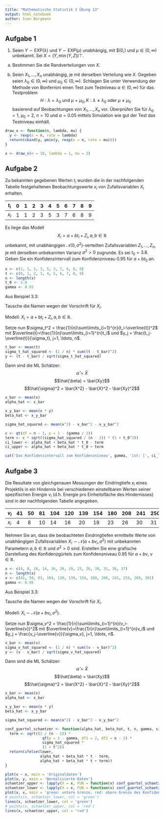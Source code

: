 ```yaml
---
title: "Mathematische Statistik I Übung 13"
output: html_notebook
author: Sven Bergmann
---
```


## Aufgabe 1
1. Seien $Y \sim \text{EXP}(\lambda)$ und $Y \sim \text{EXP}(\mu)$ unabhängig, mit $\lambda\in(0,\infty) und $\mu\in(0,\infty)$ unbekannt. Sei $X = (Y, \min(Y,Z))\top$.

a) Bestimmen Sie die Randverteilungen von $X$.

b) Seien $X_1, \ldots, X_n$ unabhängig, je mit derselben Verteilung wie $X$. Gegeben seien $\lambda_0\in(0,\infty)$ und $\mu_0\in(0,\infty)$. Schlagen Sie unter Verwendung der Methode von Bonferroni einen Test zum Testniveau $\alpha\in(0,\infty)$ für das Testproblem
$$H:\lambda = \lambda_0 \text{ und } \mu = \mu_0, K: \lambda\neq\lambda_0 \text{ oder } \mu\neq\mu_0$$
basierend auf Beobachtungen von $X_1, \ldots, X_n$ vor. Überprüfen Sie für $\lambda_0=1$, $\mu_0=2$, $n = 10$ und $\alpha = 0.05$ mittels Simulation wie gut der Test das Testniveau einhält.
```r
draw_x <- function(n, lambda, mu) {
  y <- rexp(n = n, rate = lambda)
  return(cbind(y, pmin(y, rexp(n = n, rate = mu))))
}
```
```r
x <- draw_x(n = 10, lambda = 1, mu = 2)
```
## Aufgabe 2

Zu bekannten gegebenen Werten $t_i$ wurden die in der nachfolgenden Tabelle festgehaltenen Beobachtungswerte $x_i$ von Zufallsvariablen $X_i$ erhalten.

| $t_i$ | 0 | 1 | 2 | 3 | 4 | 5 | 6 | 7 | 8 | 9 |
|-------|---|---|---|---|---|---|---|---|---|---|
| $x_i$ | 1 | 1 | 2 | 3 | 5 | 3 | 7 | 6 | 8 | 9 |

Es liege das Modell
$$X_i = a + bt_i + Z_i, a, b \in\mathbb{R}$$
unbekannt,
mit unabhängigen $\mathcal{N}(0, \sigma^2)$-verteilten Zufallsvariablen $Z_1, \ldots, Z_n$,
je mit derselben unbekannten Varianz $\sigma^2 > 0$ zugrunde.
Es sei $t_0 = 3.8$.
Geben Sie ein Konfidenzintervall zum Konfidenzniveau $0.95$ für $a + bt_0$ an.
```r
x <- c(1, 1, 2, 3, 5, 3, 7, 6, 8, 9)
t <- c(0, 1, 2, 3, 4, 5, 6, 7, 8, 9)
n <- length(x)
t_0 <- 3.8
gamma <- 0.95
```
Aus Beispiel 3.3:

Tausche die Namen wegen der Vorschrift für $X_i$.

Modell: $X_i = a + bt_i + Z_i, a, b \in\mathbb{R}$.

Setze nun $\sigma_t^2 = \frac{1}{n}\sum\limits_{i=1}^{n}(t_i-\overline{t})^2$ mit $\overline{t}=\frac{1}{n}\sum\limits_{i=1}^{n}t_i$ und $y_j = \frac{t_j-\overline{t}}{\sigma_t}, j=1, \ldots, n$.
```r
t_bar <- mean(t)
sigma_t_hat_squared <- (1 / n) * sum((t - t_bar)^2)
y <- (t - t_bar) / sqrt(sigma_t_hat_squared)
```
Dann sind die ML Schätzer:
$$\hat{\alpha} = \bar{X}$$
$$\hat{\beta} = \bar{Xy}$$
$$\hat{\sigma}^2 = \bar{X^2} - \bar{X}^2 - \bar{Xy}^2$$
```r
x_bar <- mean(x)
alpha_hat <- x_bar

x_y_bar <- mean(x * y)
beta_hat <- x_y_bar

sigma_hat_squared <- mean(x^2) - x_bar^2 - x_y_bar^2

c <- qt(df = n - 1, p = 1 - (gamma / 2))
term <- c * sqrt((sigma_hat_squared / (n - 2)) * (1 + t_0^2))
ci_lower <- alpha_hat + beta_hat * t_0 - term
ci_upper <- alpha_hat + beta_hat * t_0 + term

cat('Das Konfidenzintervall zum Konfidenzniveau', gamma, 'ist: [', ci_lower, ',', ci_upper, '], mit einer Breite von', ci_upper - ci_lower, '.')

```
## Aufgabe 3

Die Resultate von gleichgenauen Messungen der Eindringtiefe $x_i$ eines Projektils in ein Hindernis bei verschiedenen einstellbaren Werten seiner spezifischen Energie $v_i$ (d.h. Energie pro Einheitsfläche des Hindernisses) sind in der nachfolgenden Tabelle angegeben.

| $v_i$ | 41 | 50 | 81 | 104 | 120 | 139 | 154 | 180 | 208 | 241 | 250 | 269 | 301 |
|-------|----|----|----|-----|-----|-----|-----|-----|-----|-----|-----|-----|-----|
| $x_i$ | 4  | 8  | 10 | 14  | 16  | 20  | 19  | 23  | 26  | 30  | 31  | 36  | 37  |

Nehmen Sie an, dass die beobachteten Eindringtiefen ermittelte Werte von unabhängigen Zufallsvariablen $X_i \sim \mathcal{N}(a + bv_i, \sigma^2)$ mit unbekannten Parametern $a, b \in\mathbb{R}$ und $\sigma^2 > 0$ sind.
Erstellen Sie eine grafische Darstellung des Konfidenzgürtels zum Konfidenzniveau 0.95 für $a + bv$, $v \in\mathbb{R}$.
```r
x <- c(4, 8, 10, 14, 16, 20, 19, 23, 26, 30, 31, 36, 37)
n <- length(x)
v <- c(41, 50, 81, 104, 120, 139, 154, 180, 208, 241, 250, 269, 301)
gamma <- 0.95
```
Aus Beispiel 3.3:

Tausche die Namen wegen der Vorschrift für $X_i$.

Modell: $X_i \sim \mathcal{N}(a + bv_i, \sigma^2)$.

Setze nun $\sigma_v^2 = \frac{1}{n}\sum\limits_{i=1}^{n}(v_i-\overline{v})^2$ mit $\overline{v}=\frac{1}{n}\sum\limits_{i=1}^{n}v_i$ und $y_j = \frac{v_j-\overline{v}}{\sigma_v}, j=1, \ldots, n$.
```r
v_bar <- mean(v)
sigma_v_hat_squared <- (1 / n) * sum((v - v_bar)^2)
y <- (v - v_bar) / sqrt(sigma_v_hat_squared)
```
Dann sind die ML Schätzer:
$$\hat{\alpha} = \bar{X}$$
$$\hat{\beta} = \bar{Xy}$$
$$\hat{\sigma}^2 = \bar{X^2} - \bar{X}^2 - \bar{Xy}^2$$
```r
x_bar <- mean(x)
alpha_hat <- x_bar

x_y_bar <- mean(x * y)
beta_hat <- x_y_bar

sigma_hat_squared <- mean(x^2) - x_bar^2 - x_y_bar^2
```
```r
conf_guertel_schaetzer <- function(alpha_hat, beta_hat, t, n, gamma, sigma_hat_squared, lower) {
  term <- sqrt((2 / (n - 2)) *
                 qf(p = 1 - gamma, df1 = 2, df2 = n - 2) *
                 sigma_hat_squared *
                 (1 + t^2))
  return(ifelse(lower,
                alpha_hat + beta_hat * t - term,
                alpha_hat + beta_hat * t + term))
}
```
```r
plot(v ~ x, main = 'Originaldaten')
plot(x, y, main = 'Normalisierte Daten')
schaetzer_upper <- lapply(X = x, FUN = function(x) conf_guertel_schaetzer(alpha_hat = alpha_hat, beta_hat = beta_hat, t = x, n = n, gamma = gamma, sigma_hat_squared = sigma_hat_squared, lower = FALSE))
schaetzer_lower <- lapply(X = x, FUN = function(x) conf_guertel_schaetzer(alpha_hat = alpha_hat, beta_hat = beta_hat, t = x, n = n, gamma = gamma, sigma_hat_squared = sigma_hat_squared, lower = TRUE))
plot(x, v, main = 'green: untere Grenze, red: obere Grenze des Konfidenzguertelschaetzers')
# points(x, schaetzer_lower, col = 'green')
lines(x, schaetzer_lower, col = 'green')
# points(x, schaetzer_upper, col = 'red')
lines(x, schaetzer_upper, col = 'red')

```

